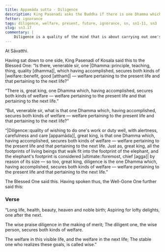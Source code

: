 ```yaml
---
title: Appamāda sutta - Diligence
description: King Pasenadi asks the Buddha if there is one Dhamma which, having accomplished, secures both kinds of welfare — welfare pertaining to the present life and that pertaining to the next life. The Buddha explains that diligence is that one Dhamma.
fetter: ignorance
tags: diligence, welfare, present, future, ignorance, sn, sn1-11, sn3
slug: sn3.17
commentary: |
    Diligence is a quality of the mind that is about carrying out one's duty or obligations well, with continuous effort, while maintaining both an alertness and |care::gentleness|.
---
```


At Sāvatthi.

Having sat down to one side, King Pasenadi of Kosala said this to the Blessed One: “Is there, venerable sir, one |Dhamma::principle, teaching, thing, quality [dhamma]|, which having accomplished, secures both kinds of |welfare::benefit, good [atthaṁ]| — welfare pertaining to the present life and that pertaining to the next life?”

“There is, great king, one Dhamma which, having accomplished, secures both kinds of welfare — welfare pertaining to the present life and that pertaining to the next life.”

“But, venerable sir, what is that one Dhamma which, having accomplished, secures both kinds of welfare — welfare pertaining to the present life and that pertaining to the next life?”

“|Diligence::quality of wishing to do one's work or duty well, with alertness, carefulness and care [appamāda]|, great king, is that one Dhamma which, having accomplished, secures both kinds of welfare — welfare pertaining to the present life and that pertaining to the next life. Just as, great king, all the footprints of living beings that walk fit into the footprint of the elephant, and the elephant's footprint is considered |ultimate::foremost, chief [agga]| by reason of its size — so too, great king, diligence is the one Dhamma which, having accomplished, secures both kinds of welfare — welfare pertaining to the present life and that pertaining to the next life.”

The Blessed One said this. Having spoken thus, the Well-Gone One further said this:

### Verse

“Long life, health, beauty,
heaven and noble birth;
Aspiring for lofty delights,
one after the next.

The wise praise diligence
in the making of merit;
The diligent one, the wise person,
secures both kinds of welfare.

The welfare in this visible life,
and the welfare in the next life;
The stable one who realizes these goals,
is called wise.”